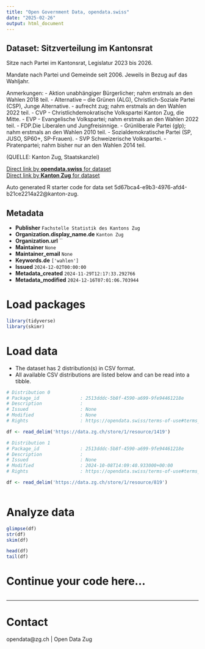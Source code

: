```yaml
---
title: "Open Government Data, opendata.swiss"
date: "2025-02-26"
output: html_document
---
```


## Dataset: Sitzverteilung im Kantonsrat

Sitze nach Partei im Kantonsrat, Legislatur 2023 bis 2026.

Mandate nach Partei und Gemeinde seit 2006. Jeweils in Bezug auf das Wahljahr.

Anmerkungen:
- Aktion unabhängiger Bürgerlicher; nahm erstmals an den Wahlen 2018 teil.
- Alternative – die Grünen (ALG), Christlich-Soziale Partei (CSP), Junge Alternative.
- aufrecht zug; nahm erstmals an den Wahlen 2022 teil.
- CVP - Christlichdemokratische Volkspartei Kanton Zug, die Mitte.
- EVP - Evangelische Volkspartei; nahm erstmals an den Wahlen 2022 teil.
- FDP.Die Liberalen und Jungfreisinnige.
- Grünliberale Partei (glp); nahm erstmals an den Wahlen 2010 teil.
- Sozialdemokratische Partei (SP, JUSO, SP60+, SP-Frauen).
- SVP Schweizerische Volkspartei.
- Piratenpartei; nahm bisher nur an den Wahlen 2014 teil.



(QUELLE: Kanton Zug, Staatskanzlei)

[Direct link by **opendata.swiss** for dataset](https://opendata.swiss/de/dataset/sitzverteilung-im-kantonsrat)<br>
[Direct link by **Kanton Zug** for dataset](https://www.zg.ch/behoerden/gesundheitsdirektion/statistikfachstelle/themen/17-politik)

Auto generated R starter code for data set 5d67bca4-e9b3-4976-afd4-b21ce2214a22@kanton-zug.

## Metadata

- **Publisher** `Fachstelle Statistik des Kantons Zug`
- **Organization.display_name.de** `Kanton Zug`
- **Organization.url** ``
- **Maintainer** `None`
- **Maintainer_email** `None`
- **Keywords.de** `['wahlen']`
- **Issued** `2024-12-02T00:00:00`
- **Metadata_created** `2024-11-29T12:17:33.292766`
- **Metadata_modified** `2024-12-16T07:01:06.703944`


# Load packages

```r

library(tidyverse)
library(skimr)

```

# Load data

-   The dataset has 2 distribution(s) in CSV format.
-   All available CSV distributions are listed below and can be read into a tibble.

```r

# Distribution 0
# Package_id               : 2513dddc-5b8f-4590-a699-9fe94461218e
# Description              : 
# Issued                   : None
# Modified                 : None
# Rights                   : https://opendata.swiss/terms-of-use#terms_by

df <- read_delim('https://data.zg.ch/store/1/resource/1419')

# Distribution 1
# Package_id               : 2513dddc-5b8f-4590-a699-9fe94461218e
# Description              : 
# Issued                   : None
# Modified                 : 2024-10-08T14:09:40.933000+00:00
# Rights                   : https://opendata.swiss/terms-of-use#terms_open

df <- read_delim('https://data.zg.ch/store/1/resource/819')



```

# Analyze data

```r

glimpse(df)
str(df)
skim(df)

head(df)
tail(df)

```

# Continue your code here...

```r

```

------------------------------------------------------------------------

# Contact

opendata@zg.ch | Open Data Zug
